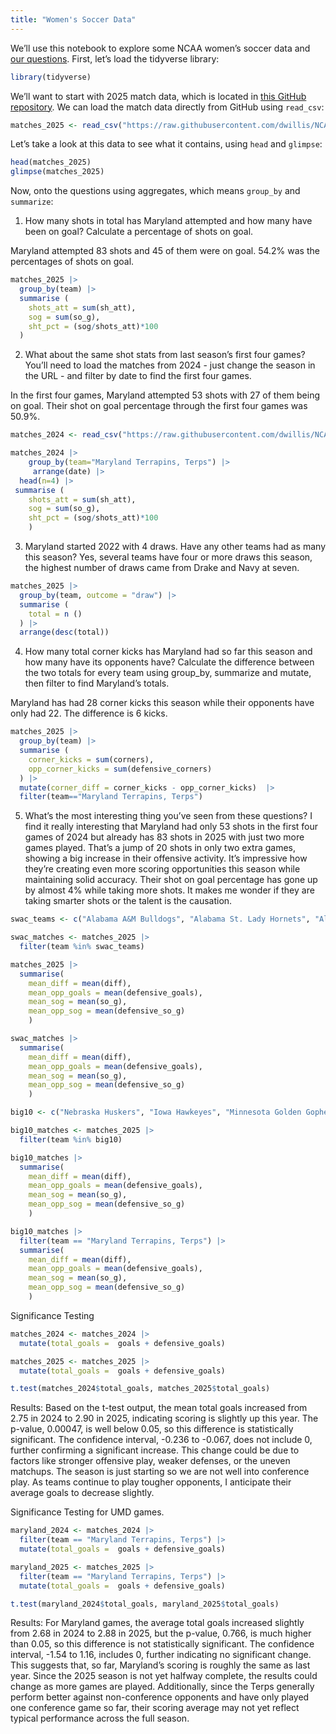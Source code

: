 ```yaml
---
title: "Women's Soccer Data"
---
```


We'll use this notebook to explore some NCAA women's soccer data and [our questions](https://docs.google.com/spreadsheets/d/1G1AjH2iS6kj3kKHCRi0XVy5Lcm-rahJkeTAToVh9J1g/edit?gid=0#gid=0). First, let's load the tidyverse library:

```r
library(tidyverse)
```

We'll want to start with 2025 match data, which is located in [this GitHub repository](https://github.com/dwillis/NCAAWomensSoccerData). We can load the match data directly from GitHub using `read_csv`:


```r
matches_2025 <- read_csv("https://raw.githubusercontent.com/dwillis/NCAAWomensSoccerData/main/data/ncaa_womens_soccer_matchstats_2025.csv")
```

Let's take a look at this data to see what it contains, using `head` and `glimpse`:

```r
head(matches_2025)
glimpse(matches_2025)
```

Now, onto the questions using aggregates, which means `group_by` and `summarize`:

1. How many shots in total has Maryland attempted and how many have been on goal? Calculate a percentage of shots on goal.

Maryland attempted 83 shots and 45 of them were on goal. 54.2% was the percentages of shots on goal.

```r
matches_2025 |>
  group_by(team) |>
  summarise (
    shots_att = sum(sh_att),
    sog = sum(so_g),
    sht_pct = (sog/shots_att)*100
  )
```


2. What about the same shot stats from last season's first four games? You'll need to load the matches from 2024 - just change the season in the URL - and filter by date to find the first four games.

In the first four games, Maryland attempted 53 shots with 27 of them being on goal. Their shot on goal percentage through the first four games was 50.9%.

```r
matches_2024 <- read_csv("https://raw.githubusercontent.com/dwillis/NCAAWomensSoccerData/main/data/ncaa_womens_soccer_matchstats_2024.csv")

matches_2024 |>
    group_by(team="Maryland Terrapins, Terps") |>
     arrange(date) |>
  head(n=4) |>
 summarise (
    shots_att = sum(sh_att),
    sog = sum(so_g),
    sht_pct = (sog/shots_att)*100 
    )
```  


3. Maryland started 2022 with 4 draws. Have any other teams had as many this season?
Yes, several teams have four or more draws this season, the highest number of draws came from Drake and Navy at seven.

```r
matches_2025 |>
  group_by(team, outcome = "draw") |>
  summarise (
    total = n ()
  ) |>
  arrange(desc(total))
```


4. How many total corner kicks has Maryland had so far this season and how many have its opponents have? Calculate the difference between the two totals for every team using group_by, summarize and mutate, then filter to find Maryland's totals.

Maryland has had 28 corner kicks this season while their opponents have only had 22. The difference is 6 kicks.

```r
matches_2025 |>
  group_by(team) |>
  summarise (
    corner_kicks = sum(corners),
    opp_corner_kicks = sum(defensive_corners)
  ) |>
  mutate(corner_diff = corner_kicks - opp_corner_kicks)  |>
  filter(team=="Maryland Terrapins, Terps")

```

5. What's the most interesting thing you've seen from these questions?
I find it really interesting that Maryland had only 53 shots in the first four games of 2024 but already has 83 shots in 2025 with just two more games played. That’s a jump of 20 shots in only two extra games, showing a big increase in their offensive activity. It’s impressive how they’re creating even more scoring opportunities this season while maintaining solid accuracy. Their shot on goal percentage has gone up by almost 4%  while taking more shots. It makes me wonder if they are taking smarter shots or the talent is the causation. 

```r
swac_teams <- c("Alabama A&M Bulldogs", "Alabama St. Lady Hornets", "Alcorn Lady Braves", "Ark.-Pine Bluff Lady Lions", "Grambling Lady Tigers", "Jackson St. Lady Tigers", "Mississippi Val. Devilettes", "Prairie View Lady Panthers", "Southern U. Lady Jaguars", "Texas Southern Lady Tigers")

swac_matches <- matches_2025 |> 
  filter(team %in% swac_teams)

matches_2025 |> 
  summarise(
    mean_diff = mean(diff),
    mean_opp_goals = mean(defensive_goals),
    mean_sog = mean(so_g),
    mean_opp_sog = mean(defensive_so_g)
    )

swac_matches |> 
  summarise(
    mean_diff = mean(diff),
    mean_opp_goals = mean(defensive_goals),
    mean_sog = mean(so_g),
    mean_opp_sog = mean(defensive_so_g)
    )

big10 <- c("Nebraska Huskers", "Iowa Hawkeyes", "Minnesota Golden Gophers", "Illinois Fighting Illini", "Northwestern Wildcats", "Wisconsin Badgers", "Indiana Hoosiers", "Purdue Boilermakers", "Ohio St. Buckeyes", "Michigan Wolverines", "Michigan St. Spartans", "Penn St. Nittany Lions", "Rutgers Scarlet Knights", "Maryland Terrapins, Terps", "Southern California Trojans", "UCLA Bruins", "Washington Huskies", "Oregon Ducks")

big10_matches <- matches_2025 |> 
  filter(team %in% big10)

big10_matches |> 
  summarise(
    mean_diff = mean(diff),
    mean_opp_goals = mean(defensive_goals),
    mean_sog = mean(so_g),
    mean_opp_sog = mean(defensive_so_g)
    )

big10_matches |> 
  filter(team == "Maryland Terrapins, Terps") |> 
  summarise(
    mean_diff = mean(diff),
    mean_opp_goals = mean(defensive_goals),
    mean_sog = mean(so_g),
    mean_opp_sog = mean(defensive_so_g)
    )
```

Significance Testing
```r
matches_2024 <- matches_2024 |> 
  mutate(total_goals =  goals + defensive_goals)

matches_2025 <- matches_2025 |> 
  mutate(total_goals =  goals + defensive_goals)

t.test(matches_2024$total_goals, matches_2025$total_goals)
```
Results:
Based on the t-test output, the mean total goals increased from 2.75 in 2024 to 2.90 in 2025, indicating scoring is slightly up this year. The p-value, 0.00047, is well below 0.05, so this difference is statistically significant. The confidence interval, -0.236 to -0.067, does not include 0, further confirming a significant increase. This change could be due to factors like stronger offensive play, weaker defenses, or the uneven matchups. The season is just starting so we are not well into conference play. As teams continue to play tougher opponents, I anticipate their average goals to decrease slightly. 

Significance Testing for UMD games.
```r
maryland_2024 <- matches_2024 |> 
  filter(team == "Maryland Terrapins, Terps") |> 
  mutate(total_goals =  goals + defensive_goals)

maryland_2025 <- matches_2025 |> 
  filter(team == "Maryland Terrapins, Terps") |> 
  mutate(total_goals =  goals + defensive_goals)

t.test(maryland_2024$total_goals, maryland_2025$total_goals)

```

Results:
For Maryland games, the average total goals increased slightly from 2.68 in 2024 to 2.88 in 2025, but the p-value, 0.766, is much higher than 0.05, so this difference is not statistically significant. The confidence interval, -1.54 to 1.16, includes 0, further indicating no significant change. This suggests that, so far, Maryland’s scoring is roughly the same as last year. Since the 2025 season is not yet halfway complete, the results could change as more games are played. Additionally, since the Terps generally perform better against non-conference opponents and have only played one conference game so far, their scoring average may not yet reflect typical performance across the full season.

